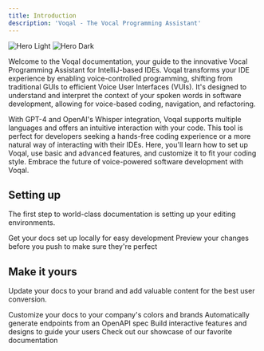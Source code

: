 ```yaml
---
title: Introduction
description: 'Voqal - The Vocal Programming Assistant'
---
```


<img
  className="block dark:hidden"
  src="/images/bring_your_own_ai.svg"
  alt="Hero Light"
/>
<img
  className="hidden dark:block"
  src="/images/bring_your_own_ai.svg"
  alt="Hero Dark"
/>

Welcome to the Voqal documentation, your guide to the innovative Vocal Programming Assistant for IntelliJ-based IDEs. Voqal transforms your IDE experience by enabling voice-controlled programming, shifting from traditional GUIs to efficient Voice User Interfaces (VUIs). It's designed to understand and interpret the context of your spoken words in software development, allowing for voice-based coding, navigation, and refactoring.

With GPT-4 and OpenAI's Whisper integration, Voqal supports multiple languages and offers an intuitive interaction with your code. This tool is perfect for developers seeking a hands-free coding experience or a more natural way of interacting with their IDEs. Here, you'll learn how to set up Voqal, use basic and advanced features, and customize it to fit your coding style. Embrace the future of voice-powered software development with Voqal.

## Setting up

The first step to world-class documentation is setting up your editing environments.

<CardGroup cols={2}>
  <Card
    title="Edit Your Docs"
    icon="pen-to-square"
    href="https://mintlify.com/docs/quickstart"
  >
    Get your docs set up locally for easy development
  </Card>
  <Card
    title="Preview Changes"
    icon="image"
    href="https://mintlify.com/docs/development"
  >
    Preview your changes before you push to make sure they're perfect
  </Card>
</CardGroup>

## Make it yours

Update your docs to your brand and add valuable content for the best user conversion.

<CardGroup cols={2}>
  <Card
    title="Customize Style"
    icon="palette"
    href="https://mintlify.com/docs/settings/global"
  >
    Customize your docs to your company's colors and brands
  </Card>
  <Card
    title="Reference APIs"
    icon="code"
    href="https://mintlify.com/docs/api-playground/openapi"
  >
    Automatically generate endpoints from an OpenAPI spec
  </Card>
  <Card
    title="Add Components"
    icon="screwdriver-wrench"
    href="https://mintlify.com/docs/components/accordion"
  >
    Build interactive features and designs to guide your users
  </Card>
  <Card
    title="Get Inspiration"
    icon="stars"
    href="https://mintlify.com/showcase"
  >
    Check out our showcase of our favorite documentation
  </Card>
</CardGroup>
